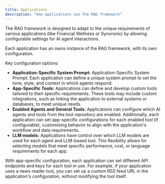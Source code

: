 ```yaml
---
title: Applications
description: "How applications use the RAG framework"
---
```


The RAG framework is designed to adapt to the unique requirements of various applications (like Financial Wellness or Synxronix) by allowing configurable settings for AI agent interactions.

Each application has an owns instance of the RAG framework, with its own configuration.

Key configuration options:

- **Application-Specific System Prompt:** Application-Specific System Prompt: Each application can define a unique system prompt to set the tone, style, and context in which agents respond.
- **App-Specific Tools:** Applications can define and develop custom tools tailored to their specific requirements. These tools may include custom integrations, such as linking the application to external systems or databases, to meet unique needs.
- **Enabled Agents and General Tools:** Applications can configure which AI agents and tools from the tool repository are enabled. Additionally, each application can set app-specific configurations for each enabled tool (if configurable), customizing behavior to align with the application's workflow and data requirements.
- **LLM models:** Applications have control over which LLM models are used for each agent and LLM-based tool. This flexibility allows for selecting models that meet specific performance, cost, or language requirements for each app.

<Tip>
  With app-specific configuration, each application can set different API
  endpoints and keys for each tool in use. For example, if your application uses
  a news reader tool, you can set up a custom RSS feed URL in the application's
  configuration, without modifying the tool itself.
</Tip>
